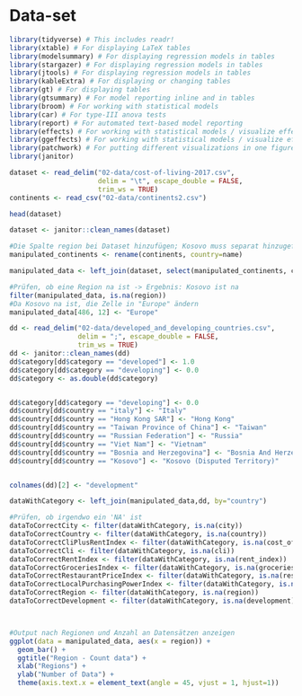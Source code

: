 
# Data-set



```r
library(tidyverse) # This includes readr!
library(xtable) # For displaying LaTeX tables
library(modelsummary) # For displaying regression models in tables
library(stargazer) # For displaying regression models in tables
library(jtools) # For displaying regression models in tables
library(kableExtra) # For displaying or changing tables
library(gt) # For displaying tables
library(gtsummary) # For model reporting inline and in tables
library(broom) # For working with statistical models
library(car) # For type-III anova tests
library(report) # For automated text-based model reporting
library(effects) # For working with statistical models / visualize effects
library(ggeffects) # For working with statistical models / visualize effects
library(patchwork) # For putting different visualizations in one figure
library(janitor)

dataset <- read_delim("02-data/cost-of-living-2017.csv", 
                      delim = "\t", escape_double = FALSE, 
                      trim_ws = TRUE)
continents <- read_csv("02-data/continents2.csv")

head(dataset)

dataset <- janitor::clean_names(dataset)

#Die Spalte region bei Dataset hinzufügen; Kosovo muss separat hinzugefügt werden, ist nicht vorhanden bei continents
manipulated_continents <- rename(continents, country=name)

manipulated_data <- left_join(dataset, select(manipulated_continents, country, region), by="country")

#Prüfen, ob eine Region na ist -> Ergebnis: Kosovo ist na
filter(manipulated_data, is.na(region))
#Da Kosovo na ist, die Zelle in "Europe" ändern
manipulated_data[486, 12] <- "Europe"

dd <- read_delim("02-data/developed_and_developing_countries.csv",
                 delim = ";", escape_double = FALSE,
                 trim_ws = TRUE)
dd <- janitor::clean_names(dd)
dd$category[dd$category == "developed"] <- 1.0
dd$category[dd$category == "developing"] <- 0.0
dd$category <- as.double(dd$category)


dd$category[dd$category == "developing"] <- 0.0
dd$country[dd$country == "italy"] <- "Italy"
dd$country[dd$country == "Hong Kong SAR"] <- "Hong Kong"
dd$country[dd$country == "Taiwan Province of China"] <- "Taiwan"
dd$country[dd$country == "Russian Federation"] <- "Russia"
dd$country[dd$country == "Viet Nam"] <- "Vietnam"
dd$country[dd$country == "Bosnia and Herzegovina"] <- "Bosnia And Herzegovina"
dd$country[dd$country == "Kosovo"] <- "Kosovo (Disputed Territory)"


colnames(dd)[2] <- "development"

dataWithCategory <- left_join(manipulated_data,dd, by="country")

#Prüfen, ob irgendwo ein 'NA' ist
dataToCorrectCity <- filter(dataWithCategory, is.na(city))
dataToCorrectCountry <- filter(dataWithCategory, is.na(country))
dataToCorrectCliPlusRentIndex <- filter(dataWithCategory, is.na(cost_of_living_plus_rent_index))
dataToCorrectCli <- filter(dataWithCategory, is.na(cli))
dataToCorrectRentIndex <- filter(dataWithCategory, is.na(rent_index))
dataToCorrectGroceriesIndex <- filter(dataWithCategory, is.na(groceries_index))
dataToCorrectRestaurantPriceIndex <- filter(dataWithCategory, is.na(restaurant_price_index))
dataToCorrectLocalPurchasingPowerIndex <- filter(dataWithCategory, is.na(local_purchasing_power_index))
dataToCorrectRegion <- filter(dataWithCategory, is.na(region))
dataToCorrectDevelopment <- filter(dataWithCategory, is.na(development))



#Output nach Regionen und Anzahl an Datensätzen anzeigen
ggplot(data = manipulated_data, aes(x = region)) +
  geom_bar() +
  ggtitle("Region - Count data") +
  xlab("Regions") +
  ylab("Number of Data") +
  theme(axis.text.x = element_text(angle = 45, vjust = 1, hjust=1))

```